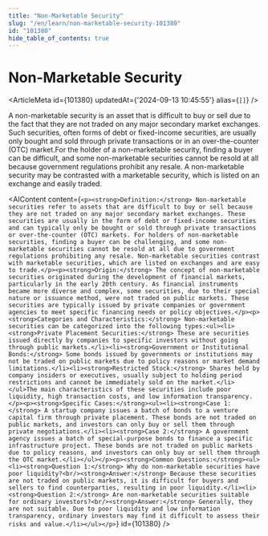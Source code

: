 ```yaml
---
title: "Non-Marketable Security"
slug: "/en/learn/non-marketable-security-101380"
id: "101380"
hide_table_of_contents: true
---
```



# Non-Marketable Security

<ArticleMeta id={101380} updatedAt={'2024-09-13 10:45:55'} alias={`[]`} />
<div className='border-solid border-b border-t-0 my-4 border-[var(--ifm-color-gray-300)]' />

A non-marketable security is an asset that is difficult to buy or sell due to the fact that they are not traded on any major secondary market exchanges. Such securities, often forms of debt or fixed-income securities, are usually only bought and sold through private transactions or in an over-the-counter (OTC) market.For the holder of a non-marketable security, finding a buyer can be difficult, and some non-marketable securities cannot be resold at all because government regulations prohibit any resale. A non-marketable security may be contrasted with a marketable security, which is listed on an exchange and easily traded.

<AIContent content={`<p><strong>Definition:</strong> Non-marketable securities refer to assets that are difficult to buy or sell because they are not traded on any major secondary market exchanges. These securities are usually in the form of debt or fixed-income securities and can typically only be bought or sold through private transactions or over-the-counter (OTC) markets. For holders of non-marketable securities, finding a buyer can be challenging, and some non-marketable securities cannot be resold at all due to government regulations prohibiting any resale. Non-marketable securities contrast with marketable securities, which are listed on exchanges and are easy to trade.</p><p><strong>Origin:</strong> The concept of non-marketable securities originated during the development of financial markets, particularly in the early 20th century. As financial instruments became more diverse and complex, some securities, due to their special nature or issuance method, were not traded on public markets. These securities are typically issued by private companies or government agencies to meet specific financing needs or policy objectives.</p><p><strong>Categories and Characteristics:</strong> Non-marketable securities can be categorized into the following types:<ul><li><strong>Private Placement Securities:</strong> These are securities issued directly by companies to specific investors without going through public markets.</li><li><strong>Government or Institutional Bonds:</strong> Some bonds issued by governments or institutions may not be traded on public markets due to policy reasons or market demand limitations.</li><li><strong>Restricted Stock:</strong> Shares held by company insiders or executives, usually subject to holding period restrictions and cannot be immediately sold on the market.</li></ul>The main characteristics of these securities include poor liquidity, high transaction costs, and low information transparency.</p><p><strong>Specific Cases:</strong><ul><li><strong>Case 1:</strong> A startup company issues a batch of bonds to a venture capital firm through private placement. These bonds are not traded on public markets, and investors can only buy or sell them through private negotiations.</li><li><strong>Case 2:</strong> A government agency issues a batch of special-purpose bonds to finance a specific infrastructure project. These bonds are not traded on public markets due to policy reasons, and investors can only buy or sell them through the OTC market.</li></ul></p><p><strong>Common Questions:</strong><ul><li><strong>Question 1:</strong> Why do non-marketable securities have poor liquidity?<br/><strong>Answer:</strong> Because these securities are not traded on public markets, it is difficult for buyers and sellers to find counterparties, resulting in poor liquidity.</li><li><strong>Question 2:</strong> Are non-marketable securities suitable for ordinary investors?<br/><strong>Answer:</strong> Generally, they are not suitable. Due to poor liquidity and low information transparency, ordinary investors may find it difficult to assess their risks and value.</li></ul></p>`} id={101380} />

